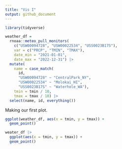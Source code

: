 ```yaml
---
title: "Vis I"
output: github_document
---
```


```r
library(tidyverse)
```

```r
weather_df = 
  rnoaa::meteo_pull_monitors(
    c("USW00094728", "USW00022534", "USS0023B17S"),
    var = c("PRCP", "TMIN", "TMAX"), 
    date_min = "2021-01-01",
    date_max = "2022-12-31") |>
  mutate(
    name = case_match(
      id, 
      "USW00094728" ~ "CentralPark_NY", 
      "USW00022534" ~ "Molokai_HI",
      "USS0023B17S" ~ "Waterhole_WA"),
    tmin = tmin / 10,
    tmax = tmax / 10) |>
  select(name, id, everything())
```


Making our first plot.

```r
ggplot(weather_df, aes(x = tmin, y = tmax)) +
  geom_point()
```


```r
weater_df |> 
  ggplot(aes(x = tmin, y = tmax)) + 
  geom_point()
```



